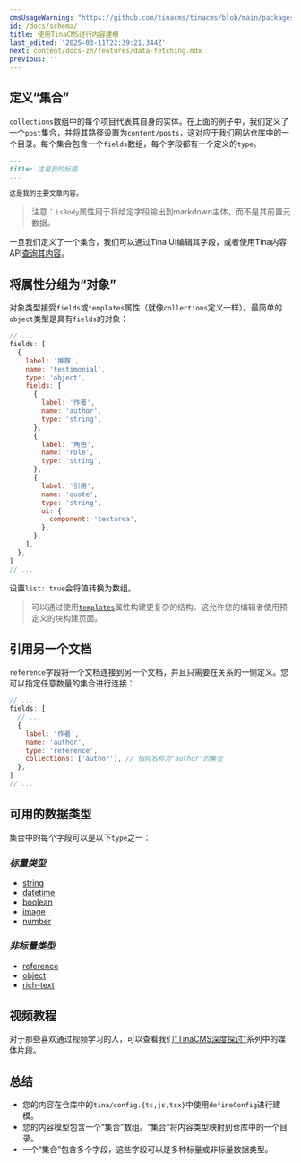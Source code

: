 ```yaml
---
cmsUsageWarning: "https://github.com/tinacms/tinacms/blob/main/packages/tinacms/src/toolkit/react-sidebar/components/nav.tsx"
id: /docs/schema/
title: 使用TinaCMS进行内容建模
last_edited: '2025-03-11T22:39:21.344Z'
next: content/docs-zh/features/data-fetching.mdx
previous: ''
---
```


## 定义“集合”

`collections`数组中的每个项目代表其自身的实体。在上面的例子中，我们定义了一个`post`集合，并将其路径设置为`content/posts`，这对应于我们网站仓库中的一个目录。每个集合包含一个`fields`数组，每个字段都有一个定义的`type`。

```md
---
title: 这是我的标题
---

这是我的主要文章内容。
```

> 注意：`isBody`属性用于将给定字段输出到markdown主体，而不是其前置元数据。

一旦我们定义了一个集合，我们可以通过Tina UI编辑其字段，或者使用Tina内容API[查询其内容](/docs/graphql/overview/)。

## 将属性分组为“对象”

对象类型接受`fields`或`templates`属性（就像`collections`定义一样）。最简单的`object`类型是具有`fields`的对象：

```js
// ...
fields: [
  {
    label: '推荐',
    name: 'testimonial',
    type: 'object',
    fields: [
      {
        label: '作者',
        name: 'author',
        type: 'string',
      },
      {
        label: '角色',
        name: 'role',
        type: 'string',
      },
      {
        label: '引用',
        name: 'quote',
        type: 'string',
        ui: {
          component: 'textarea',
        },
      },
    ],
  },
]
// ...
```

设置`list: true`会将值转换为数组。

> 可以通过使用[`templates`](/docs/reference/types/object/#with-multiple-templates)属性构建更复杂的结构。这允许您的编辑者使用预定义的块构建页面。

## 引用另一个文档

`reference`字段将一个文档连接到另一个文档，并且只需要在关系的一侧定义。您可以指定任意数量的集合进行连接：

```js
// ...
fields: [
  // ...
  {
    label: '作者',
    name: 'author',
    type: 'reference',
    collections: ['author'], // 指向名称为"author"的集合
  },
]
// ...
```

## 可用的数据类型

集合中的每个字段可以是以下`type`之一：

### *标量类型*

* [string](/docs/reference/types/string/)
* [datetime](/docs/reference/types/datetime/)
* [boolean](/docs/reference/types/boolean/)
* [image](/docs/reference/types/image/)
* [number](/docs/reference/types/number/)

### *非标量类型*

* [reference](/docs/reference/types/reference/)
* [object](/docs/reference/types/object/)
* [rich-text](/docs/reference/types/rich-text/)

## 视频教程

对于那些喜欢通过视频学习的人，可以查看我们["TinaCMS深度探讨"](https://www.youtube.com/watch?v=PcgnJDILv4w\&list=PLPar4H9PHKVqoCwZy79PHr8-W_vA3lAOB\&pp=iAQB)系列中的媒体片段。

<Youtube embedSrc="https://www.youtube.com/embed/PcgnJDILv4w?start=554&end=777" />

## 总结

* 您的内容在仓库中的`tina/config.{ts,js,tsx}`中使用`defineConfig`进行建模。
* 您的内容模型包含一个“集合”数组。“集合”将内容类型映射到仓库中的一个目录。
* 一个“集合”包含多个字段，这些字段可以是多种标量或非标量数据类型。